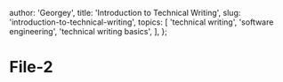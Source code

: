 
  author: 'Georgey',
  title: 'Introduction to Technical Writing',
  slug: 'introduction-to-technical-writing',
  topics: [
    'technical writing',
    'software engineering',
    'technical writing basics',
  ],
};


# File-2


